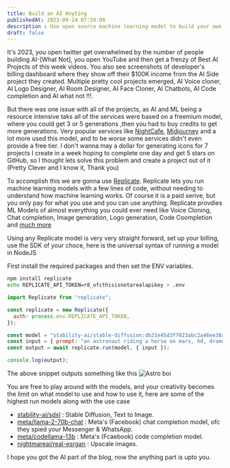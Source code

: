 ```yaml
---
title: Build an AI Anyting 
publishedAt: 2023-09-24 07:59:00
description : Use open source machine learning model to build your own SaaS product.
draft: false
---
```

It's 2023, you open twitter get overwhelmed by the number of people building AI-[What Not], you open YouTube and then get a frenzy of Best AI Projects of this week videos. You also see screenshots of developer's billing dashboard where they show off their $100K income from the AI Side project they created. Multiple pretty cool projects emerged, AI Voice cloner, AI Logo Designer, AI Room Designer, AI Face Cloner, AI Chatbots, AI Code completion and AI what not !!!.

But there was one issue with all of the projects, as AI and ML being a resource intensive taks all of the services were based on a freemium model, where you could get 3 or 5 generations ,then you had to buy credits to get more generations. Very popular services like [NightCafe](https://creator.nightcafe.studio/), [Midjourney](https://www.midjourney.com/) and a lot more used this model, and to be worse some services didn't even provide a free tier. I don't wanna may a dollar for generating icons for 7 projects I create in a week hoping to complete one day and get 5 stars on GitHub, so I thought lets solve this problem and create a project out of it (Pretty Clever and I know it, Thank you)

To accomplish this we are gonna use [Replicate](https://replicate.com/). Replicate lets you run machine learning models with a few lines of code, without needing to understand how machine learning works. Of course it is a paid serive, but you only pay for what you use and you can use anything. Replicate provdies ML Models of almost everything you could ever need like Voice Cloning, Chat completion, Image generation, Logo generation, Code Coompletion and [much more](https://replicate.com/explore)

Using any Replicate model is very very straight forward, set up your billing, use the SDK of your choce, here is the universal syntax of running a model in NodeJS

First install the required packages and then set the ENV variables.

```bash
npm install replicate
echo REPLICATE_API_TOKEN=r8_ofcthisisnotarealapikey > .env
```
```js
import Replicate from "replicate";

const replicate = new Replicate({
  auth: process.env.REPLICATE_API_TOKEN,
});

const model = "stability-ai/stable-diffusion:db21e45d3f7023abc2a46ee38a23973f6dce16bb082a930b0c49861f96d1e5bf";
const input = { prompt: "an astronaut riding a horse on mars, hd, dramatic lighting, detailed" };
const output = await replicate.run(model, { input });

console.log(output);
```
The above snippet outputs something like this
![Astro boi](https://pbxt.replicate.delivery/E6Ftpfi0dF1SOi4b6ltUwsfdxUf7zTQSfdhmJfRcfGTdZ88UE/out-0.png)

You are free to play around with the models, and your creativity becomes the limit on what model to use and how to use it, here are some of the highest run models along with the use case
- [stability-ai/sdxl](https://replicate.com/stability-ai/sdxl) : Stable Diffusion, Text to Image.
- [meta/llama-2-70b-chat](https://replicate.com/meta/llama-2-70b-chat) : Meta's (Facebook) chat completion model, ofc they spied your Messenger & WhatsApp.
- [meta/codellama-13b](https://replicate.com/meta/codellama-13b) : Meta's (Fcaebook) code completion model.
- [nightmareai/real-esrgan](https://replicate.com/nightmareai/real-esrgan) : Upscale images.

I hope you got the AI part of the blog, now the anything part is upto you.
